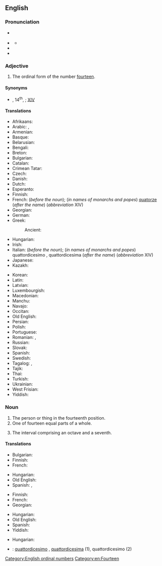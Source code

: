==English==
{{number box|en|14}}

===Pronunciation===
* {{a|RP}} {{IPA|en|/ˌfɔːˈtiːnθ/}}
* {{a|US}} {{IPA|en|/ˌfɔɹˈtiːnθ/}}
** {{audio|en|En-us-fourteenth.ogg|Audio (US)}}
* {{rhymes|en|iːnθ}}
* {{hyphenation|en|four|teenth}}

===Adjective===
{{en-adj|-}}

# The ordinal form of the number [[fourteen]].

====Synonyms====
* {{l|en|14th}}, 14<sup>th</sup>, {{l|en|XIVth}}; {{q|in names of monarchs and popes}} [[XIV]]

====Translations====
{{trans-top-also|ordinal form of the number fourteen|14th}}
* Afrikaans: {{t+|af|veertiende}}
* Arabic: {{t|ar|رَابِعَ عَشَرَ|m}}, {{t|ar|رَابِعَةَ عَشْرَةَ|f}}
* Armenian: {{t+|hy|տասնչորսերորդ}}
* Basque: {{t|eu|hamalaugarren}}
* Belarusian: {{t|be|чатырна́ццаты}}
* Bengali: {{t|bn|চতুর্দশ}}
* Breton: {{t+|br|pevarzekvet}}
* Bulgarian: {{t|bg|четиринадесет}}
* Catalan: {{t+|ca|catorzè}}
* Crimean Tatar: {{t|crh|on dörtünci}}
* Czech: {{t|cs|čtrnáctý}}
* Danish: {{t+|da|fjortende}}
* Dutch: {{t+|nl|veertiende}}
* Esperanto: {{t|eo|dek kvara}}
* Finnish: {{t+|fi|neljästoista}}
* French: {{t+|fr|quatorzième}} (''before the noun''); (''in names of monarchs and popes'') [[quatorze]] (''after the name'') (''abbreviation'' XIV)
* Georgian: {{t|ka|მეთოთხმეტე}}
* German: {{t+|de|vierzehnte}}
* Greek:
*: Ancient: {{t|grc|τετρακαιδέκατος}}
* Hungarian: {{t+|hu|tizennegyedik}}
* Irish: {{t|ga|[[an ceathrú]] ... [[deag]]}}
* Italian: {{t+|it|quattordicesimo}} (''before the noun''); (''in names of monarchs and popes'') quattordicesimo {{g|m}}, quattordicesima {{g|f}} (''after the name'') (''abbreviation'' XIV)
* Japanese: {{t|ja|十四番目|alt=十四番目(の)|tr=jūyon-banme (no)|sc=Jpan}}
* Kazakh: {{t|kk|он төртінші|sc=Cyrl}}
{{trans-mid}}
* Korean: {{t+|ko|열넷째}}
* Latin: {{t|la|quartus decimus}}
* Latvian: {{t|lv|četrpadsmitais}}
* Luxembourgish: {{t|lb|véierzéngt}}
* Macedonian: {{t|mk|четиринаесетти}}
* Manchu: {{t|mnc|tr=juwan duici}}
* Navajo: {{t|nv|dį́į́ʼtsʼáadah góneʼ}}
* Occitan: {{t|oc|catorzen}}
* Old English: {{t|ang|fēowertēoþa}}
* Persian: {{t+|fa|چهاردهم|tr=čahârdahom}}
* Polish: {{t+|pl|czternasty}}
* Portuguese: {{t|pt|décimo quarto}}
* Romanian: {{t+|ro|paisprezecelea}}, {{t|ro|paișpelea}} {{qualifier|informal}}
* Russian: {{t+|ru|четырнадцатый}}
* Slovak: {{t+|sk|štrnásty}}
* Spanish: {{t+|es|decimocuarto}}
* Swedish: {{t+|sv|fjortonde}}
* Tagalog: {{t|tl|panlabing-apat}}, {{t|tl|ikalabingapat}}
* Tajik: {{t+|tg|чордаҳум|sc=Cyrl}}
* Thai: {{t|th|ที่สิบสี่}}
* Turkish: {{t+|tr|on dördüncü}}
* Ukrainian: {{t+|uk|чотирна́дцятий}}
* West Frisian: {{t|fy|fjirtjinde}}
* Yiddish: {{t|yi|פֿערצנט}}
{{trans-bottom}}

===Noun===
{{en-noun}}

# The person or thing in the fourteenth position.
# One of fourteen equal parts of a whole.
# {{lb|en|music}} The interval comprising an octave and a seventh.

====Translations====
{{trans-top|something in the fourteenth position}}
* Bulgarian: {{t|bg|четиринадесети|m|sc=Cyrl}}
* Finnish: {{t+|fi|neljästoista}}
* French: {{t+|fr|quatorzième}}
{{trans-mid}}
* Hungarian: {{t+|hu|tizennegyedik}}
* Old English: {{t|ang|fēowertēoþa}}
* Spanish: {{t+|es|decimocuarto|m}}, {{t+|es|decimocuarta|f}}
{{trans-bottom}}

{{trans-top|one of fourteen equal parts of a whole}}
* Finnish: {{t|fi|neljästoistaosa}}
* French: {{t+|fr|quatorzième}}
* Georgian: {{t|ka|მეთოთხმეტედი}}
{{trans-mid}}
* Hungarian: {{t+|hu|tizennegyed}}
* Old English: {{t|ang|fēowertēoþa dǣl}}
* Spanish: {{t+|es|catorceavo|m}}
* Yiddish: {{t|yi|פֿערצנטל|n}}
{{trans-bottom}}

{{trans-top|the interval comprising an octave and a seventh}}
{{trans-mid}}
* Hungarian: {{t|hu|kvartdecima}}
{{trans-bottom}}

{{checktrans-top}}
* {{ttbc|it}}: [[quattordicesimo]] {{g|m}}, [[quattordicesima]] {{g|f}} (1), quattordicesimo {{g|m}} (2)
{{trans-mid}}
{{trans-bottom}}

[[Category:English ordinal numbers]]
[[Category:en:Fourteen]]